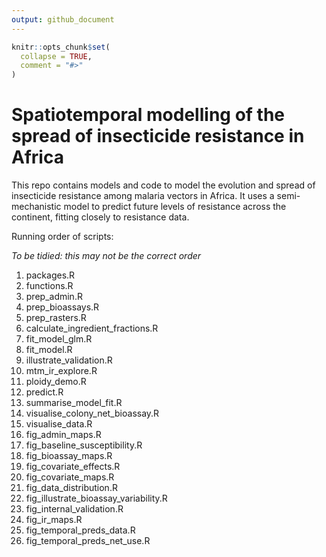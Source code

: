 ```yaml
---
output: github_document
---
```


<!-- README.md is generated from README.Rmd. Please edit that file -->

```r
knitr::opts_chunk$set(
  collapse = TRUE,
  comment = "#>"
)
```

# Spatiotemporal modelling of the spread of insecticide resistance in Africa

This repo contains models and code to model the evolution and spread of insecticide resistance among malaria vectors in Africa. It uses a semi-mechanistic model to predict future levels of resistance across the continent, fitting closely to resistance data. 

Running order of scripts:

*To be tidied: this may not be the correct order*

1. packages.R
1. functions.R
1. prep_admin.R
1. prep_bioassays.R
1. prep_rasters.R
1. calculate_ingredient_fractions.R
1. fit_model_glm.R
1. fit_model.R
1. illustrate_validation.R
1. mtm_ir_explore.R
1. ploidy_demo.R
1. predict.R
1. summarise_model_fit.R
1. visualise_colony_net_bioassay.R
1. visualise_data.R
1. fig_admin_maps.R
1. fig_baseline_susceptibility.R
1. fig_bioassay_maps.R
1. fig_covariate_effects.R
1. fig_covariate_maps.R
1. fig_data_distribution.R
1. fig_illustrate_bioassay_variability.R
1. fig_internal_validation.R
1. fig_ir_maps.R
1. fig_temporal_preds_data.R
1. fig_temporal_preds_net_use.R
